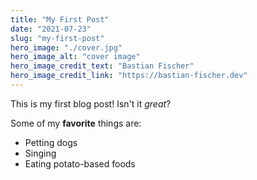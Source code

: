 ---
title: "My First Post"
date: "2021-07-23"
slug: "my-first-post"
hero_image: "./cover.jpg"
hero_image_alt: "cover image"
hero_image_credit_text: "Bastian Fischer"
hero_image_credit_link: "https://bastian-fischer.dev"
---

This is my first blog post! Isn't it *great*?

Some of my **favorite** things are:

* Petting dogs
* Singing
* Eating potato-based foods